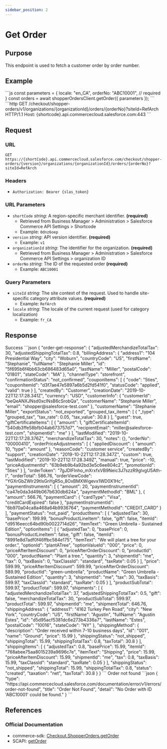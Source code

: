 ```yaml
---
sidebar_position: 2
---
```



# Get Order

## Purpose

This endpoint is used to fetch a customer order by order number.

## Example

<Tabs>
  <TabItem value="commerce-sdk" label="Commerce SDK">
    ```js
    const parameters = {
      locale: "en_CA",
      orderNo: "ABC10001", // required
    }
    const orders = await shopperOrdersClient.getOrder({ parameters });
    ```
  </TabItem>
  <TabItem value="scapi" label="SCAPI">
    ```http
    GET /checkout/shopper-orders/v1/organizations/{organizationId}/orders/{orderNo}?siteId=RefArch HTTP/1.1
    Host: {shortcode}.api.commercecloud.salesforce.com:443
    ```
  </TabItem>
</Tabs>

## Request

### URL

`GET https://{shortCode}.api.commercecloud.salesforce.com/checkout/shopper-orders/{version}/organizations/{organizationId}/orders/{orderNo}?siteId=RefArch`

### Headers

- `Authorization: Bearer {slas_token}`

### URL Parameters

- `shortCode` _string_: A region-specific merchant identifier. **(required)**
  - Retrieved from Business Manager > Administration > Salesforce Commerce API Settings > Shortcode
  - Example: `0dnz6oep`
- `version` _string_: API version identifier. **(required)**
  - Example: `v1`
- `organizationId` _string_: The identifier for the organization. **(required)**
  - Retrieved from Business Manager > Administration > Salesforce Commerce API Settings > organization ID
- `orderNo` _string_: The ID of the requested order **(required)**
  - Example: `ABC10001`

### Query Parameters

- `siteId` _string_: The site context of the request. Used to handle site-specific category attribute values. **(required)**
  - Example: `RefArch`
- `locale` _string_: The locale of the current request (used for category localization)
  - Example: `fr_CA`

## Response

<Tabs>
  <TabItem value="200" label="200">
  Success
  ```json
  {
    "order-get-response": {
      "adjustedMerchandizeTotalTax": 30,
      "adjustedShippingTotalTax": 0.8,
      "billingAddress": {
        "address1": "104 Presidential Way",
        "city": "Woburn",
        "countryCode": "US",
        "firstName": "Stephanie",
        "fullName": "Stephanie Miller",
        "id": "5f695b6f4bb63cb686483d65a0",
        "lastName": "Miller",
        "postalCode": "01801",
        "stateCode": "MA"
      },
      "channelType": "storefront",
      "confirmationStatus": "not_confirmed",
      "couponItems": [
        {
          "code": "5ties",
          "couponItemId": "d3f7ae47e5897a6b5d2fd541f0",
          "statusCode": "applied",
          "valid": true
        }
      ],
      "createdBy": "Customer",
      "creationDate": "2019-10-22T12:17:28.341Z",
      "currency": "USD",
      "customerInfo": {
        "customerId": "beQeANXJNsd0xcINsB6cSrobQa",
        "customerName": "Stephanie Miller",
        "email": "shopper@salesforce-test.com"
      },
      "customerName": "Stephanie Miller",
      "exportStatus": "not_exported",
      "grouped_tax_items": [
        {
          "_type": "grouped_tax",
          "tax_rate": 0.05,
          "tax_value": 30.8
        }
      ],
      "guest": true,
      "giftCertificateItems": [
        {
          "amount": 1,
          "giftCertificateItemId": "540db3ffe58bfb04ab673757d7",
          "recipientEmail": "miller@salesforce-test.com",
          "shipmentId": "me"
        }
      ],
      "lastModified": "2019-10-22T12:17:28.376Z",
      "merchandizeTotalTax": 30,
      "notes": {},
      "orderNo": "00000410",
      "orderPriceAdjustments": [
        {
          "appliedDiscount": {
            "amount": 10,
            "type": "amount"
          },
          "reasonCode": "customer service",
          "createdBy": "support",
          "creationDate": "2019-10-22T12:17:28.347Z",
          "custom": true,
          "lastModified": "2019-10-22T12:17:28.349Z",
          "manual": true,
          "price": -10,
          "priceAdjustmentId": "63b9eb9b4a92bd3e5c6ee804c2",
          "promotionId": "5ties"
        }
      ],
      "orderToken": "7gJDIFlnho_mXrxfxVB9Neic3J7szzR9glvgU5Ath-I",
      "orderTotal": 586.76,
      "orderViewCode": "YGXrGbZWlr29tIsGnYgR5o_8OxBMXWigevx1WD0X1Hc",
      "paymentInstruments": [
        {
          "amount": 20,
          "paymentInstrumentId": "ca47e0da3d49b067b630db624a",
          "paymentMethodId": "BML"
        },
        {
          "amount": 566.76,
          "paymentCard": {
            "cardType": "Visa",
            "creditCardExpired": false
          },
          "paymentInstrumentId": "6b970a04ca8a468a64b9936764",
          "paymentMethodId": "CREDIT_CARD"
        }
      ],
      "paymentStatus": "not_paid",
      "productItems": [
        {
          "adjustedTax": 30,
          "basePrice": 199.99,
          "bonusProductLineItem": false,
          "gift": false,
          "itemId": "d9516eecc64bd90b0022714d26",
          "itemText": "Green Umbrella - Sustained Edition",
          "optionItems": [
            {
              "adjustedTax": 0,
              "basePrice": 0,
              "bonusProductLineItem": false,
              "gift": false,
              "itemId": "8991e8d7adf0f46ffbc584e175",
              "itemText": "We will plant a tree for your order.",
              "optionId": "plantATree",
              "optionValueId": "000",
              "price": 0,
              "priceAfterItemDiscount": 0,
              "priceAfterOrderDiscount": 0,
              "productId": "000",
              "productName": "Plant a tree.",
              "quantity": 3,
              "shipmentId": "me",
              "tax": 0,
              "taxBasis": 0,
              "taxClassId": "standard",
              "taxRate": 0.05
            }
          ],
          "price": 599.99,
          "priceAfterItemDiscount": 599.99,
          "priceAfterOrderDiscount": 589.99,
          "productId": "green-umbrella",
          "productName": "Green Umbrella - Sustained Edition",
          "quantity": 3,
          "shipmentId": "me",
          "tax": 30,
          "taxBasis": 599.97,
          "taxClassId": "standard",
          "taxRate": 0.05
        }
      ],
      "productSubTotal": 599.97,
      "productTotal": 599.97,
      "shipments": [
        {
          "adjustedMerchandizeTotalTax": 37,
          "adjustedShippingTotalTax": 0.5,
          "gift": false,
          "merchandizeTotalTax": 30,
          "productSubTotal": 599.97,
          "productTotal": 599.97,
          "shipmentId": "me",
          "shipmentTotal": 646.76,
          "shippingAddress": {
            "address1": "4162  Turkey Pen Road",
            "city": "New York",
            "countryCode": "US",
            "firstName": "Agustin",
            "fullName": "Agustin Estes",
            "id": "d5d95acf5381dc6e273b4336a7",
            "lastName": "Estes",
            "postalCode": "10016",
            "stateCode": "NY"
          },
          "shippingMethod": {
            "description": "Order received within 7-10 business days",
            "id": "001",
            "name": "Ground",
            "price": 15.99
          },
          "shippingStatus": "not_shipped",
          "shippingTotal": 15.99,
          "shippingTotalTax": 0.8,
          "taxTotal": 30.8
        }
      ],
      "shippingItems": [
        {
          "adjustedTax": 0.8,
          "basePrice": 15.99,
          "itemId": "768abee75aa8015239a9696c7e",
          "itemText": "Shipping",
          "price": 15.99,
          "priceAfterItemDiscount": 15.99,
          "shipmentId": "me",
          "tax": 0.8,
          "taxBasis": 15.99,
          "taxClassId": "standard",
          "taxRate": 0.05
        }
      ],
      "shippingStatus": "not_shipped",
      "shippingTotal": 15.99,
      "shippingTotalTax": 0.8,
      "status": "created",
      "taxation": "net",
      "taxTotal": 30.8
    }
  }
  ```
  </TabItem>
  <TabItem value="404" label="404">
  Order not found
  ```json
  {
    "type": "https://api.commercecloud.salesforce.com/documentation/error/v1/errors/order-not-found",
    "title": "Order Not Found",
    "detail": "No Order with ID 'ABC10001' could be found."
  }
  ```
  </TabItem>
</Tabs>

## References

### Official Documentation

- commerce-sdk: [Checkout.ShopperOrders.getOrder](https://salesforcecommercecloud.github.io/commerce-sdk/classes/checkout.shopperorders.html#getorder)
- SCAPI: [getOrder](https://developer.salesforce.com/docs/commerce/commerce-api/references/shopper-orders?meta=getOrder)
